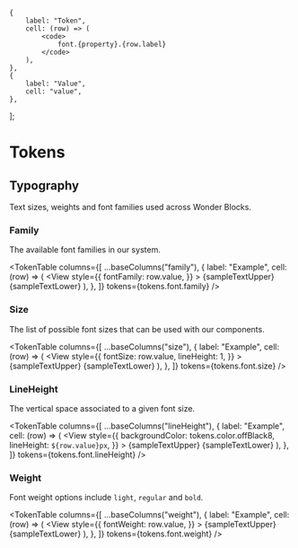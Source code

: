 


<Meta title="Tokens / Typography" />


    {
        label: "Token",
        cell: (row) => (
            <code>
                font.{property}.{row.label}
            </code>
        ),
    },
    {
        label: "Value",
        cell: "value",
    },
];

# Tokens

## Typography

Text sizes, weights and font families used across Wonder Blocks.

### Family

The available font families in our system.

<TokenTable
    columns={[
        ...baseColumns("family"),
        {
            label: "Example",
            cell: (row) => (
                <View
                    style={{
                        fontFamily: row.value,
                    }}
                >
                    <View className="sb-unstyled">{sampleTextUpper}</View>
                    <View className="sb-unstyled">{sampleTextLower}</View>
                </View>
            ),
        },
    ]}
    tokens={tokens.font.family}
/>

### Size

The list of possible font sizes that can be used with our components.

<TokenTable
    columns={[
        ...baseColumns("size"),
        {
            label: "Example",
            cell: (row) => (
                <View
                    style={{
                        fontSize: row.value,
                        lineHeight: 1,
                    }}
                >
                    <View className="sb-unstyled">{sampleTextUpper}</View>
                    <View className="sb-unstyled">{sampleTextLower}</View>
                </View>
            ),
        },
    ]}
    tokens={tokens.font.size}
/>

### LineHeight

The vertical space associated to a given font size.

<TokenTable
    columns={[
        ...baseColumns("lineHeight"),
        {
            label: "Example",
            cell: (row) => (
                <View
                    style={{
                        backgroundColor: tokens.color.offBlack8,
                        lineHeight: `${row.value}px`,
                    }}
                >
                    <View className="sb-unstyled">{sampleTextUpper}</View>
                    <View className="sb-unstyled">{sampleTextLower}</View>
                </View>
            ),
        },
    ]}
    tokens={tokens.font.lineHeight}
/>

### Weight

Font weight options include `light`, `regular` and `bold`.

<TokenTable
    columns={[
        ...baseColumns("weight"),
        {
            label: "Example",
            cell: (row) => (
                <View
                    style={{
                        fontWeight: row.value,
                    }}
                >
                    <View className="sb-unstyled">{sampleTextUpper}</View>
                    <View className="sb-unstyled">{sampleTextLower}</View>
                </View>
            ),
        },
    ]}
    tokens={tokens.font.weight}
/>
